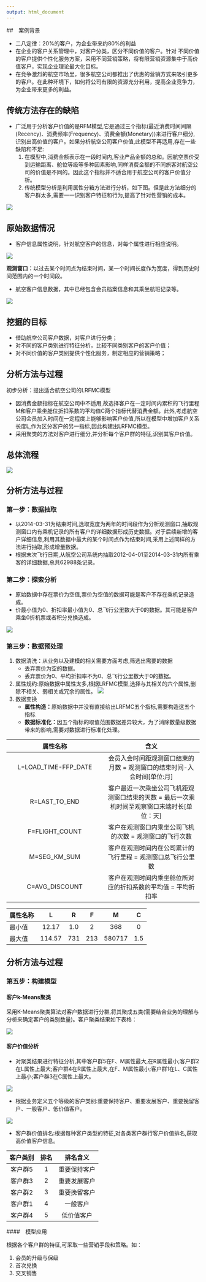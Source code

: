 ```yaml
---
output: html_document
---
```


##　案例背景

- 二八定律：20%的客户，为企业带来约80%的利益
- 在企业的客户关系管理中，对客户分类，区分不同价值的客户。针对
不同价值的客户提供个性化服务方案，采用不同营销策略，将有限营销资源集中于高价值客户，实现企业理论最大化目标。
- 在竞争激烈的航空市场里，很多航空公司都推出了优惠的营销方式来吸引更多的客户。在此种环境下，如何将公司有限的资源充分利用，提高企业竞争力，为企业带来更多的利益。

## 传统方法存在的缺陷

- 广泛用于分析客户价值的是RFM模型,它是通过三个指标(最近消费时间间隔(Recency)、消费频率(Frequency)、消费金额(Monetary))来进行客户细分,识别出高价值的客户。如果分析航空公司客户价值,此模型不再适用,存在一些缺陷和不足:
    1. 在模型中,消费金额表示在一段时间内,客业产品金额的总和。因航空票价受到运输距离、舱位等级等多种因素影响,同样消费金额的不同旅客对航空公司的价值是不同的。因此这个指标并不适合用于航空公司的客户价值分析。
    2. 传统模型分析是利用属性分箱方法进行分析，如下图。但是此方法细分的客户群太多,需要一一识别客户特征和行为,提高了针对性营销的成本。
    
![](../picture/p1.png)  
    
## 原始数据情况

- 客户信息属性说明，针对航空客户的信息，对每个属性进行相应说明。

![](../picture/p2.png)

**观测窗口：**以过去某个时间点为结束时间，某一个时间长度作为宽度，得到历史时间范围内的一个时间段。

- 航空客户信息数据，其中已经包含会员档案信息和其乘坐航班记录等。

![](../picture/p3.png)

## 挖掘的目标

- 借助航空公司客户数据，对客户进行分类；
- 对不同的客户类别进行特征分析，比较不同类别客户的客户价值；
- 对不同价值的客户类别提供个性化服务，制定相应的营销策略；

## 分析方法与过程

初步分析：提出适合航空公司的LRFMC模型

- 因消费金额指标在航空公司中不适用,故选择客户在一定时间内累积的飞行里程M和客户乘坐舱位折扣系数的平均值C两个指标代替消费金额。此外,考虑航空公司会员加入时间在一定程度上能够影响客户价值,所以在模型中增加客户关系长度L,作为区分客户的另一指标,因此构建出LRFMC模型。
- 采用聚类的方法对客户进行细分,并分析每个客户群的特征,识别其客户价值。

## 总体流程

![](../picture/p4.png)

## 分析方法与过程

### 第一步：数据抽取

- 以2014-03-31为结束时间,选取宽度为两年的时间段作为分析观测窗口,抽取观测窗口内有乘机记录的所有客户的详细数据形成历史数据。对于后续新增的客户详细信息,利用其数据中最大的某个时间点作为结束时间,采用上述同样的方法进行抽取,形成增量数据。
- 根据末次飞行日期,从航空公司系统内抽取2012-04-01至2014-03-31内所有乘客的详细数据,总共62988条记录。

### 第二步：探索分析

- 原始数据中存在票价为空值,票价为空值的数据可能是客户不存在乘机记录造成。
- 价最小值为0、折扣率最小值为0、总飞行公里数大于0的数据。其可能是客户乘坐0折机票或者积分兑换造成。

![](../picture/p5.png)

### 第三步：数据预处理
1. 数据清洗：从业务以及建模的相关需要方面考虑,筛选出需要的数据
    - 丢弃票价为空的数据。
    - 丢弃票价为0、平均折扣率不为0、总飞行公里数大于0的数据。
2. 属性规约:原始数据中属性太多,根据LRFMC模型,选择与其相关的六个属性,删除不相关、弱相关或冗余的属性。
![](../picture/p6.png)
3. 数据变换  
    - **属性构造：**原始数据中并没有直接给出LRFMC五个指标,需要构造这五个指标
    - **数据标准化：**因五个指标的取值范围数据差异较大，为了消除数量级数据带来的影响,需要对数据进行标准化处理。

| 属性名称 | 含义 |
| :---: | :---: |
| L=LOAD_TIME-FFP_DATE | 会员入会时间距观测窗口结束的月数 = 观测窗口的结束时间-入会时间[单位:月] |
| R=LAST_TO_END | 客户最近一次乘坐公司飞机距观测窗口结束的天数 = 最后一次乘机时间至观察窗口末端时长[单位：天] | 
| F=FLIGHT_COUNT | 客户在观测窗口内乘坐公司飞机的次数 = 观测窗口的飞行次数 |
| M=SEG_KM_SUM | 客户在观测时间内在公司累计的飞行里程 = 观测窗口总飞行公里数 |
| C=AVG_DISCOUNT | 客户在观测时间内乘坐舱位所对应的折扣系数的平均值 = 平均折扣率 |  

| 属性名称 | L | R | F | M | C |
| :------- | :---: | :---: | :---: | :---: | :---: |
|  最小值  | 12.17 | 1.0  |   2   |  368  |  0 |
|  最大值  | 114.57 | 731 | 213 | 580717 | 1.5   |

## 分析方法与过程

### 第五步：构建模型

#### 客户k-Means聚类

采用K-Means聚类算法对客户数据进行分群,将其聚成五类(需要结合业务的理解与分析来确定客户的类别数量)。客户聚类结果如下表格：

![](../picture/p7.png)

#### 客户价值分析

- 对聚类结果进行特征分析,其中客户群5在F、M属性最大,在R属性最小;客户群2在L属性上最大;客户群4在R属性上最大,在F、M属性最小;客户群1在L、C属性上最小;客户群3在C属性上最大。

![](../picture/p8.png)

- 根据业务定义五个等级的客户类别:重要保持客户、重要发展客户、重要挽留客户、一般客户、低价值客户。

![](../picture/p9.png)

- 客户群价值排名:根据每种客户类型的特征,对各类客户群行客户价值排名,获取高价值客户信息。

| 客户类别 | 排名 | 排名含义 |
| :----:   | :---: | :---: |
| 客户群5 | 1 | 重要保持客户 |
| 客户群3 | 2 | 重要发展客户 | 
| 客户群2 | 3 | 重要挽留客户 |
| 客户群1 | 4 | 一般客户 | 
| 客户群4 | 5 | 低价值客户 | 

####　模型应用

根据各个客户群的特征,可采取一些营销手段和策略。如：

1. 会员的升级与保级
2. 首次兑换
3. 交叉销售
